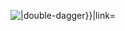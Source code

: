 [[File:Double-dagger-14-plain.png|alt={{ifempty|{{{alt|}}}|double-dagger}}|link=]]<noinclude>
{{documentation
|content = 
This template generates a double-dagger symbol with alternative text. The text is not normally visible to readers, but may be displayed by web browsers when images are switched off, is read out loud by screen readers for those with visual impairment, and can be used by search engines to determine the content of the image.

== Usage ==
:<code><nowiki>{{double-dagger}}</nowiki></code> produces {{double-dagger}}
:<code><nowiki>{{double-dagger|alt=footnote}}</nowiki></code> produces {{double-dagger|alt=footnote}}<br>(either the symbol or the alternative text is displayed according to the browser).
}}
</noinclude>